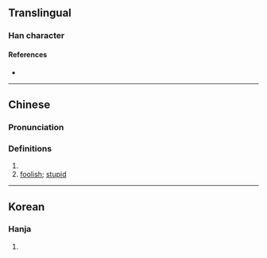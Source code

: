 {{character info/new}}
==Translingual==

===Han character===
{{Han char|rn=9|rad=人|as=08|sn=10|four=|canj=ODD|ids=⿰亻林}}

====References====
* {{Han ref|kx=0106.130|hdz=10172.010|uh=3463|ud=13411}}

----

==Chinese==
{{zh-forms}}

===Pronunciation===
{{zh-pron
|m=lán
|c=lam2,lam4
|mc=
|oc=
|ma=
|cat=a
}}

===Definitions===
{{zh-hanzi}}

# {{zh-only|㑣儓}}
# [[foolish]]; [[stupid]]

----

==Korean==

===Hanja===
{{ko-hanja|hangeul=[[람]]([[남]])|rv=ram(nam)|mr=ram(nam)|y=lam(<sup>l</sup>nam)|eumhun=투미하다|ehrv=tumihada|ehmr=t'umihada|ehy=thumihata}}

# {{defn|lang=ko|sort=人08}}